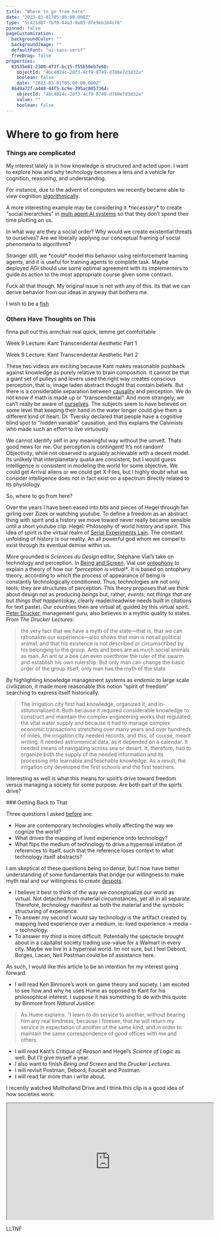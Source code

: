 ```yaml
---
title: "Where to go from here"
date: "2023-03-01T05:00:00.000Z"
type: "5c421d8f-fbf0-44a3-9a05-dfe9eb164c76"
pinned: false
pageCustomization:
  backgroundColor: ""
  backgroundImage: ""
  defaultFont: "ui-sans-serif"
  freeDrag: false
properties:
  63535e81-2300-473f-bc15-f55b50eb7e60:
    objectId: "4bc4024c-2df3-4cf9-8749-d780e7d3d32a"
    boolean: false
    date: "2023-03-01T05:00:00.000Z"
  8649a72f-a448-44f5-bc9e-395ac8057364:
    objectId: "4bc4024c-2df3-4cf9-8749-d780e7d3d32a"
    value: ""
    boolean: false
---
```


# Where to go from here

### Things are complicated

My interest lately is in how knowledge is structured and acted upon. I want to explore how and why technology becomes a lens and a vehicle for cognition, reasoning, and understanding.

For instance, due to the advent of computers we recently became able to view cognition [algorithmically](https://www.amazon.com/Society-Mind-Marvin-Minsky/dp/0671657135).

A more interesting example may be considering it _\*necessary\*_ to create "social hierarchies" in [multi agent AI systems](https://www.nature.com/articles/d41586-022-04246-7) so that they don’t spend their time plotting on us.

In what way are they a social order? Why would we create existential threats to ourselves? Are we liberally applying our conceptual framing of social phenomena to algorithms?

Stranger still, we _\*could\*_ model this behavior using reinforcement learning agents, and it is useful for training agents to complete task. Maybe deployed AGI should use some optimal agreement with its implementers to guide its action to the most appropriate course given some contract.

Fuck all that though. My original issue is not with any of this. Its that we can derive behavior from our ideas in anyway that bothers me.

I wish to be a [fish](https://www.youtube.com/watch?v=iOfIRNJE5qo&ab_channel=UnProCreations)

### Others Have Thoughts on This

finna pull out this armchair real quick, lemme get comfortable

Week 9 Lecture: Kant Transcendental Aesthetic Part 1

Week 9 Lecture: Kant Transcendental Aesthetic Part 2

These two videos are exciting because Kant makes reasonable pushback against knowledge as purely relative to brain composition. It cannot be that a giant set of pulleys and levers used the right way creates conscious perception, that is, image laden abstract thought that contain beliefs. But there is a considerable separation between [causality](https://www.youtube.com/watch?v=Wq88eHg_iJ0&ab_channel=SEMF) and perception. We do not know if math is made up or “transcendental“. And more strangely, we can’t really be aware of [ourselves](https://www.lesswrong.com/posts/Cq45AuedYnzekp3LX/you-may-already-be-a-sinner). The subjects seem to have believed on some level that keeping their hand in the water longer could give them a different kind of heart. Dr. Tversky declared that people have a cognitive blind spot to "hidden variable" causation, and this explains the Calvinists who made such an effort to live virtuously

We cannot identify self in any meaningful way without the umvelt. Thats good news for me. Our perception is contingent! It’s not random! Objectivity, while not observed is arguably achievable with a decent model. Its unlikely that interplanetary qualia are consistent, but I would guess intelligence is consistent in modeling the world for some objective. We could get Arrival aliens or we could get X-Files, but I highly doubt what we consider intelligence does not in fact exist on a spectrum directly related to its physiology.

So, where to go from here?

Over the years I have been eased into bits and pieces of Hegel through fan girling over Zizek or watching youtube. To define a freedom as an abstract thing with spirit and a history we move toward never really became sensible until a short youtube clip. Hegel: Philosophy of world history and spirit. This idea of spirit is the virtual realm of [Serial Experiments Lain](https://www.looper.com/485715/the-ending-of-serial-experiments-lain-explained/). The constant unfolding of history is our reality. An all powerful god whom we compel to exist through its eventual demise within us.

More grounded is _Sciences du Design_ editor, Stéphane Vial’s take on technology and perception. In [Being and Screen](https://mitpress.mit.edu/9780262043168/being-and-the-screen/), Vial use [ontophony](https://sci-hub.st/https://doi.org/10.1007/978-3-319-89518-5_23) to explain a theory of how our _\*perception is virtual\*_. It is based on ontophany theory, according to which the process of appearance of being is constantly technologically conditioned. Thus, technologies are not only tools; they are structures of perception. This theory proposes that we think about design not as producing _beings_ but, rather, _events_; not _things that are_ but _things that happen_(okay, clearly reader/readwise needs built in citations for text paste). Our countries then are virtual af, guided by this virtual spirit. [Peter Drucker](https://en.wikipedia.org/wiki/Peter_Drucker), management guru, also believes in a mythic quality to states. From _The Drucker Lectures:_

> the very fact that we have a myth of the state—that is, that we can rationalize our experience—also shows that man is not all political animal, and that his existence is not described or circumscribed by his belonging to the group. Ants and bees are as much social animals as man. An ant or a bee can even overthrow the ruler of the swarm and establish his own rulership. But only man can change the basic order of the group itself, only man has the myth of the state

By highlighting knowledge management systems as _endemic_ to large scale civilization, it made more reasonable this notion “spirit of freedom” searching to express itself historically.

> The irrigation city first had knowledge, organized it, and in-stitutionalized it. Both because it required considerable knowledge to construct and maintain the complex engineering works that regulated the vital water supply and because it had to manage complex economic transactions stretching over many years and over hundreds of miles, the irrigation city needed records, and this, of course, meant writing. It needed astronomical data, as it depended on a calendar. It needed means of navigating across sea or desert. It, therefore, had to organize both the supply of the needed information and its processing into learnable and teachable knowledge. As a result, the irrigation city developed the first schools and the first teachers.

Interesting as well is what this means for spirit’s drive toward freedom versus managing a society for some purpose. Are both part of the spirts drive?

###<a name="revisit"></a> Getting Back to That

Three questions I asked [before](https://qwelian.com/posts/Dont_Let_the_Medium_Dictate_a_Purpose_for_the_Message) are:

- How are contemporary technologies wholly affecting the way we cognize the world?
- What drives the mapping of lived experience onto technology?
- What flips the medium of technology to drive a hyperreal imitation of references to itself, such that the reference loses context to what technology itself abstracts?

I am skeptical of these questions being so dense, but I now have better understanding of some fundamentals that bridge our willingness to make myth real and our willingness to create [despots](https://qwelian.com/posts/Emperor_Hostage_Despot).

- I believe it best to think of the way we conceptualize our world as virtual. Not detached from material circumstances, yet all in all separate. Therefore, technology manifest as both the material and the symbolic structuring of experience.
- To answer my second I would say technology is the artifact created by mapping lived experience over a medium, ie: lived experience -> media -> technology.
- To answer my third is more difficult. Potentially the spectacle brought about in a capitalist society trading use-value for a Walmart in every city. Maybe we live in a hyperreal world. Im not sure, but I feel Debord, Borges, Lacan, Neil Postman could be of assistance here.

As such, I would like this article to be an intention for my interest going forward.

- I will read Ken Binmore’s work on game theory and society. I am excited to see how and why he uses Hume as opposed to Kant for his philosophical interest. I suppose it has something to do with this quote by Binmore from _Natural Justice_:

> As Hume explains: “I learn to do service to another, without bearing him any real kindness, because I foresee, that he will return my service in expectation of another of the same kind, and in order to maintain the same correspondence of good offices with me and others.

- I will read Kant’s _Critique of Reason_ and Hegel’s _Science of Logic_ as well. But I’ll give myself a year.
- I also want to finish _Being and Screen_ and the _Drucker Lectures_.
- I will revisit Postman, Debord, Foucalt and Postman.
- I will read far more than i write about.

I recently watched Mullholland Drive and I think this clip is a good idea of how societies work.

<iframe
  width="560"
  height="315"
  src="https://www.youtube.com/embed/UfUjSoWB-Sk?si=EQLoyGvaBjzVjeGL"
  title="YouTube video player"
  allow="accelerometer; autoplay; clipboard-write; encrypted-media; gyroscope; picture-in-picture; web-share"
  referrerPolicy="strict-origin-when-cross-origin"
  allowFullScreen
></iframe>

LLTNF
